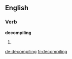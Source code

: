 
==English==

===Verb===
'''decompiling'''

# {{present participle of|[[decompile]]}}

[[de:decompiling]]
[[fr:decompiling]]